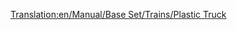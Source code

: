 [[Translation:en/Manual/Base Set/Trains/Plastic Truck]]

{{nl/Manual/Base Set/Trains/Wagons|Naam=Plasticwagon
|Afbeelding=[[File:en/Manual/Base Set/Trains/Plastictruck.png]]
|NormaalKosten=£1,119 ($2,238)
|NormaalGewicht=18 / 48 t
|NormaalCapaciteit=30,000 liter plastic
|MonoKosten="
|MonoGewicht=18 / 53 t
|MonoCapaciteit=35,000 liter plastic
|MagKosten="
|MagGewicht=18 / 55 t
|MagCapaciteit=37,000 liter plastic
|Omschrijving=
}}